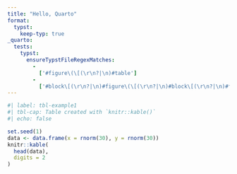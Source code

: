 ```yaml
---
title: "Hello, Quarto"
format:
  typst:
    keep-typ: true
_quarto:
  tests:
    typst:
      ensureTypstFileRegexMatches:
        -
          ['#figure\(\[(\r\n?|\n)#table']
        -
          ['#block\[(\r\n?|\n)#figure\(\[(\r\n?|\n)#block\[(\r\n?|\n)#figure']
---
```


```r
#| label: tbl-example1
#| tbl-cap: Table created with `knitr::kable()`
#| echo: false

set.seed(1)
data <- data.frame(x = rnorm(30), y = rnorm(30))
knitr::kable(
  head(data),
  digits = 2
)
```
